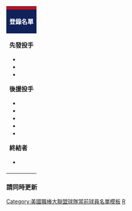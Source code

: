 {| class="toccolours" style="font-size: 95%;"
|-
! colspan="10" style="background-color: #ba122b; color: #FFFFFF; text-align: center;" | {{Tnavbar-header|'''華盛頓國民登錄名單'''|Washington Nationals roster|plain=1|fontcolor=#FFFFFF}}
|-
| colspan="4" style="background-color: #11225b; color: #FFFFFF; text-align: center;" | '''登錄名單'''
| colspan="2" style="background-color: #11225b; color: #FFFFFF; text-align: center;" | '''40人名單'''
| colspan="1" style="background-color: #11225b; color: #FFFFFF; text-align: center;" | '''教練/其他'''
|-
| valign="top" | '''先發投手'''
* {{MLBplayer|46|[[派翠克·柯賓]]}}
* {{MLBplayer|19|{{link-en|安尼伯·桑其士|Aníbal Sánchez}}}}
* {{MLBplayer|37|[[史蒂芬·史特拉斯堡]]}}

'''後援投手'''
* {{MLBplayer|50|{{link-en|奥斯丁·沃斯|Austin Voth}}}}
* {{MLBplayer|29|{{link-en|羅尼斯·伊萊斯|Roenis Elías}}}}
* {{MLBplayer|48|{{link-en|哈維·奎拉|Javy Guerra}}}}
* {{MLBplayer|21|{{link-en|泰納·萊尼|Tanner Rainey}}}}
* {{MLBplayer|63|{{link-en|尚·杜雷特|Sean Dooolittle}}}}


'''終結者'''
* {{MLBplayer|44|{{link-en|丹尼爾·哈德森|Daniel Hudson}}}}


| width="25px" | 
| valign="top" | '''捕手'''
* {{MLBplayer|10|{{link-en|伊恩·戈梅斯|Yan Gomes}}}}
* {{MLBplayer|28|[[鈴木清]]}}

'''內野手'''
* {{MLBplayer|15|[[麥特·亞當斯]]}}
* {{MLBplayer|&nbsp;9|{{link-en|布萊恩·多西爾|Brian Dozier}}}}
* {{MLBplayer|&nbsp;7|{{link-en|崔·透納|Trea Turner}}}}
* {{MLBplayer|11|[[萊恩·齊默爾曼]]}}
* {{MLBplayer|13|{{link-en|阿斯德魯伯·卡布瑞拉|Asdrúbal Cabrera}}}}
* {{MLBplayer|47|[[霍伊·肯德瑞克]]}}

'''外野手'''
* {{MLBplayer|&nbsp;2|[[亞當·伊頓]]}}
* {{MLBplayer|22|[[胡安·索托]]}}
* {{MLBplayer|16|{{link-en|維克多·羅夫萊斯|Victor Robles}}}}
* {{MLBplayer|&nbsp;3|{{link-en|麥可·泰勒|Michael A. Taylor}}}}
* {{MLBplayer|88|{{link-en|傑拉多・帕拉|Gerardo Parra}}}}

| width="25px" | 
| valign="top" | '''投手'''
* {{MLBplayer|70|{{link-en|奧斯丁·亞當斯|Austin L. Adams (baseball, born 1991)}}}}
* {{MLBplayer|33|{{link-en|麥特·格雷斯|Matt Grace}}|DL}}
* {{MLBplayer|58|[[傑瑞米·海利克森]]}}


'''捕手'''

'''內野手'''
* {{MLBplayer|71|{{link-en|荷西·馬摩勒喬斯|José Marmolejos}}}}
* {{MLBplayer|19|{{link-en|麥特·雷諾斯|Matt Reynolds}}}}
* {{MLBplayer|&nbsp;1|{{link-en|威爾默·迪佛|Wilmer Difo}}}}

'''外野手'''
* {{MLBplayer|&nbsp;9|†{{link-en|拉菲爾·巴蒂斯塔|Rafael Bautista (baseball)}}}}




| width="25px" | 
| valign="top" | '''總教練'''
*{{MLBplayer|&nbsp;4|{{link-en|戴夫·馬丁尼茲|Dave Martinez (manager)}}}}

'''教練團'''
*{{MLBplayer|35|{{link-en|汉瑞˙布兰寇|Henry Blanco}}}}<small>（牛棚）</small>
*{{MLBplayer|24|[[蒂姆·博加尔]]}}<small>（一垒）</small>
*{{MLBplayer|12|{{link-en|其普˙霍爾|Chip Hale}}}}<small>（板凳）</small>
*{{MLBplayer|13|{{link-en|鲍勃˙漢利|Bob Henley}}}}<small>（三壘）</small>
*{{MLBplayer|53|{{link-en|保羅·梅哈特|Paul Menhart}}}}<small>（投球）</small>
*{{MLBplayer|54|{{link-en|凯文˙龍爾|Kevin Long}}}}<small>（打擊）</small>
*{{MLBplayer|25|{{link-en|喬·狄龍|Joe Dillon}}}}<small>（助理打擊）</small>



'''60天傷兵名單'''
* {{MLBplayer|30|{{link-en|科達·格洛弗|Koda Glover}}}}
* {{MLBplayer|39|{{link-en|喬尼·溫特斯|Jonny Venters}}}}
* {{MLBplayer|53|{{link-en|奧斯騰·威廉斯|Austen Williams}}}}
* {{MLBplayer|27|{{link-en|斯賓塞·凱布姆|Spencer Kieboom}}}}

<small>† 15天傷兵名單<br />
<span class="plainlinks">[http://washington.nationals.mlb.com/team/roster_40man.jsp?c_id=was 登錄名單]</span> 2013年7月24日更新<br />
<span class="plainlinks">[http://washington.nationals.mlb.com/team/transactions.jsp?c_id=was 變更]</span> 
• <span class="plainlinks">[http://washington.nationals.mlb.com/team/depth_chart/index.jsp?c_id=was 守備位置圖]</span></small>
|}<noinclude>

===請同時更新===
{{tl|華盛頓國民隊當前登錄名單}}

[[Category:美國職棒大聯盟球隊當前球員名單模板]]
[[Category:華盛頓國民|R]]
</noinclude>